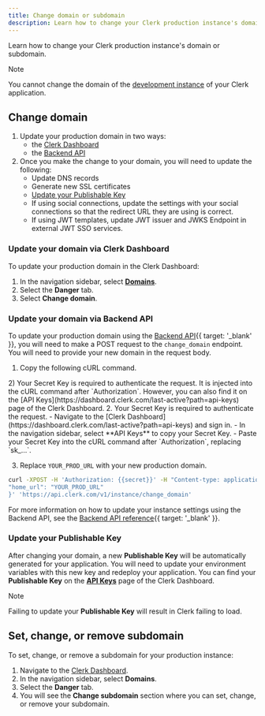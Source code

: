 ```yaml
---
title: Change domain or subdomain
description: Learn how to change your Clerk production instance's domain or subdomain.
---
```


Learn how to change your Clerk production instance's domain or subdomain.

> [!NOTE]
> You cannot change the domain of the [development instance](/docs/deployments/environments#development-instance) of your Clerk application.

## Change domain

1. Update your production domain in two ways:
   - the [Clerk Dashboard](#update-your-domain-via-clerk-dashboard)
   - the [Backend API](#update-your-domain-via-backend-api)
1. Once you make the change to your domain, you will need to update the following:
   - Update DNS records
   - Generate new SSL certificates
   - [Update your Publishable Key](#updating-your-publishable-key)
   - If using social connections, update the settings with your social connections so that the redirect URL they are using is correct.
   - If using JWT templates, update JWT issuer and JWKS Endpoint in external JWT SSO services.

### Update your domain via Clerk Dashboard

To update your production domain in the Clerk Dashboard:

1. In the navigation sidebar, select **[Domains](https://dashboard.clerk.com/last-active?path=domains)**.
1. Select the **Danger** tab.
1. Select **Change domain**.

### Update your domain via Backend API

To update your production domain using the [Backend API](/docs/reference/backend-api){{ target: '_blank' }}, you will need to make a POST request to the `change_domain` endpoint. You will need to provide your new domain in the request body.

1. Copy the following cURL command.

<SignedIn>
  2) Your Secret Key is required to authenticate the request. It is injected into the cURL command after `Authorization`. However, you can also find it on the [API Keys](https://dashboard.clerk.com/last-active?path=api-keys) page of the Clerk Dashboard.
</SignedIn>

<SignedOut>
  2. Your Secret Key is required to authenticate the request.
     - Navigate to the [Clerk Dashboard](https://dashboard.clerk.com/last-active?path=api-keys) and sign in.
     - In the navigation sidebar, select **API Keys** to copy your Secret Key.
     - Paste your Secret Key into the cURL command after `Authorization`, replacing `sk_...`.
</SignedOut>

3. Replace `YOUR_PROD_URL` with your new production domain.

```bash {{ filename: 'terminal' }}
curl -XPOST -H 'Authorization: {{secret}}' -H "Content-type: application/json" -d '{
"home_url": "YOUR_PROD_URL"
}' 'https://api.clerk.com/v1/instance/change_domain'
```

For more information on how to update your instance settings using the Backend API, see the [Backend API reference](/docs/reference/backend-api/tag/Beta-Features#operation/UpdateInstanceAuthConfig){{ target: '_blank' }}.

### Update your Publishable Key

After changing your domain, a new **Publishable Key** will be automatically generated for your application. You will need to update your environment variables with this new key and redeploy your application. You can find your **Publishable Key** on the **[API Keys](https://dashboard.clerk.com/last-active?path=api-keys)** page of the Clerk Dashboard.

> [!NOTE]
> Failing to update your **Publishable Key** will result in Clerk failing to load.

## Set, change, or remove subdomain

To set, change, or remove a subdomain for your production instance:

1. Navigate to the [Clerk Dashboard](https://dashboard.clerk.com/last-active?path=domains).
1. In the navigation sidebar, select **Domains**.
1. Select the **Danger** tab.
1. You will see the **Change subdomain** section where you can set, change, or remove your subdomain.
